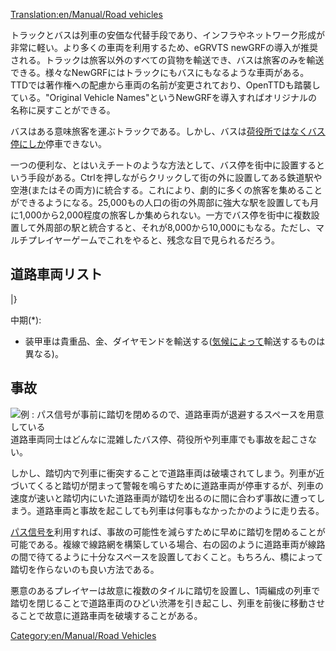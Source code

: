 [[Translation:en/Manual/Road vehicles]]
{{ja/Manual/目次}}

トラックとバスは列車の安価な代替手段であり、インフラやネットワーク形成が非常に軽い。より多くの車両を利用するため、eGRVTS newGRFの導入が推奨される。トラックは旅客以外のすべての貨物を輸送でき、バスは旅客のみを輸送できる。様々なNewGRFにはトラックにもバスにもなるような車両がある。TTDでは著作権への配慮から車両の名前が変更されており、OpenTTDも踏襲している。"Original Vehicle Names"というNewGRFを導入すればオリジナルの名称に戻すことができる。

バスはある意味旅客を運ぶトラックである。しかし、バスは[[en/Manual/Loading Bays#lorry-loading-bay|荷役所]]ではなく[[en/Manual/Loading Bays#bus-loading-bay|バス停]]にしか停車できない。

一つの便利な、とはいえチートのような方法として、バス停を街中に設置するという手段がある。Ctrlを押しながらクリックして街の外に設置してある鉄道駅や空港(またはその両方)に統合する。これにより、劇的に多くの旅客を集めることができるようになる。25,000もの人口の街の外周部に強大な駅を設置しても月に1,000から2,000程度の旅客しか集められない。一方でバス停を街中に複数設置して外周部の駅と統合すると、それが8,000から10,000にもなる。ただし、マルチプレイヤーゲームでこれをやると、残念な目で見られるだろう。

==道路車両リスト==
{{en/Manual/VehicleTable/Start}}
{{en/Manual/VehicleTable/Header|旅客と郵便物}}
{{en/Manual/VehicleTable/Row|
*[[en/Manual/Base Set/Road Vehicles/Buses]]
*[[en/Manual/Base Set/Road Vehicles/Mail Trucks]]
|
*[[en/Manual/Base Set/Road Vehicles/Buses]]
*[[en/Manual/Base Set/Road Vehicles/Mail Trucks]]
|
*[[en/Manual/Base Set/Road Vehicles/Buses]]
*[[en/Manual/Base Set/Road Vehicles/Mail Trucks]]
|
*[[en/Manual/Base Set/Road Vehicles/Buses]]
*[[en/Manual/Base Set/Road Vehicles/Mail Trucks]]
}}
{{en/Manual/VehicleTable/Header|一般貨物}}
{{en/Manual/VehicleTable/Row|
*[[en/Manual/Base Set/Road Vehicles/Oil Tankers]]
*[[en/Manual/Base Set/Road Vehicles/Goods Trucks]]
*[[en/Manual/Base Set/Road Vehicles/Grain Trucks]]
*[[en/Manual/Base Set/Road Vehicles/Livestock Vans]]
*[[en/Manual/Base Set/Road Vehicles/Wood Trucks]]
|
*[[en/Manual/Base Set/Road Vehicles/Oil Tankers]]
*[[en/Manual/Base Set/Road Vehicles/Goods Trucks]]
*[[en/Manual/Base Set/Road Vehicles/Grain Trucks]]
*[[en/Manual/Base Set/Road Vehicles/Livestock Vans]]
*[[en/Manual/Base Set/Road Vehicles/Wood Trucks]]
|
*[[en/Manual/Base Set/Road Vehicles/Oil Tankers]]
*[[en/Manual/Base Set/Road Vehicles/Goods Trucks]]
*[[en/Manual/Base Set/Road Vehicles/Grain Trucks]]
* -
*[[en/Manual/Base Set/Road Vehicles/Wood Trucks]]
|
*[[en/Manual/Base Set/Road Vehicles/Cola Trucks]]
*[[en/Manual/Base Set/Road Vehicles/Sweet Trucks]]
*[[en/Manual/Base Set/Road Vehicles/Toy Vans]]
*[[en/Manual/Base Set/Road Vehicles/Battery Trucks]]
*[[en/Manual/Base Set/Road Vehicles/Candyfloss Trucks]]
}}
{{en/Manual/VehicleTable/Header|類似の貨物}}
{{en/Manual/VehicleTable/Row|
*[[en/Manual/Base Set/Road Vehicles/Armoured Trucks]]*
*[[en/Manual/Base Set/Road Vehicles/Coal Trucks]]
*[[en/Manual/Base Set/Road Vehicles/Iron Ore Trucks]]
*[[en/Manual/Base Set/Road Vehicles/Steel Trucks]]
* -
|
*[[en/Manual/Base Set/Road Vehicles/Armoured Trucks]]*
*[[en/Manual/Base Set/Road Vehicles/Coal Trucks]]
* -
*[[en/Manual/Base Set/Road Vehicles/Paper Trucks]]
*[[en/Manual/Base Set/Road Vehicles/Food Vans]]
|
*[[en/Manual/Base Set/Road Vehicles/Armoured Trucks]]*
* -
*[[en/Manual/Base Set/Road Vehicles/Copper Ore Trucks]]
* -
*[[en/Manual/Base Set/Road Vehicles/Food Vans]]
|
* -
*[[en/Manual/Base Set/Road Vehicles/Sugar Trucks]]
* -
* -
* -
}}
{{en/Manual/VehicleTable/Header|その他貨物}}
{{en/Manual/VehicleTable/Row|
|
|
*[[en/Manual/Base Set/Road Vehicles/Water Tankers]]
*[[en/Manual/Base Set/Road Vehicles/Fruit Trucks]]
*[[en/Manual/Base Set/Road Vehicles/Rubber Trucks]]
|
*[[en/Manual/Base Set/Road Vehicles/Bubble Trucks]]
*[[en/Manual/Base Set/Road Vehicles/Fizzy Drink Trucks]]
*[[en/Manual/Base Set/Road Vehicles/Plastic Trucks]]
*[[en/Manual/Base Set/Road Vehicles/Toffee Trucks]]
}}
|}

中期(*):
*装甲車は貴重品、金、ダイヤモンドを輸送する([[en/Manual/Climates|気候]]によって輸送するものは異なる)。

==事故==
[[File:en/Manual/Roadvehicledualtrack.png|right|frame|例 : パス信号が事前に踏切を閉めるので、道路車両が退避するスペースを用意している]]
道路車両同士はどんなに混雑したバス停、荷役所や列車庫でも事故を起こさない。

しかし、踏切内で列車に衝突することで道路車両は破壊されてしまう。列車が近づいてくると踏切が閉まって警報を鳴らすために道路車両が停車するが、列車の速度が速いと踏切内にいた道路車両が踏切を出るのに間に合わず事故に遭ってしまう。道路車両と事故を起こしても列車は何事もなかったかのように走り去る。

[[ja/Manual/Signals#path-signals|パス信号]]を利用すれば、事故の可能性を減らすために早めに踏切を閉めることが可能である。複線で線路網を構築している場合、右の図のように道路車両が線路の間で待てるように十分なスペースを設置しておくこと。もちろん、橋によって踏切を作らないのも良い方法である。

悪意のあるプレイヤーは故意に複数のタイルに踏切を設置し、1両編成の列車で踏切を閉じることで道路車両のひどい渋滞を引き起こし、列車を前後に移動させることで故意に道路車両を破壊することがある。

[[Category:en/Manual/Road Vehicles]]